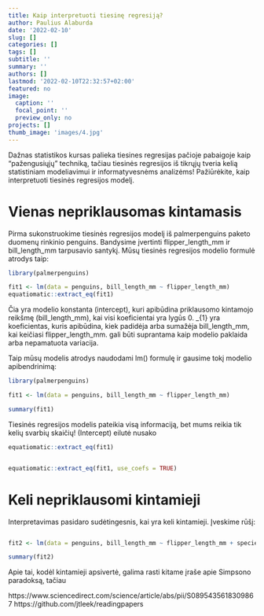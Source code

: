 ```yaml
---
title: Kaip interpretuoti tiesinę regresiją?
author: Paulius Alaburda
date: '2022-02-10'
slug: []
categories: []
tags: []
subtitle: ''
summary: ''
authors: []
lastmod: '2022-02-10T22:32:57+02:00'
featured: no
image:
  caption: ''
  focal_point: ''
  preview_only: no
projects: []
thumb_image: 'images/4.jpg'
---
```


Dažnas statistikos kursas palieka tiesines regresijas pačioje pabaigoje kaip "pažengusiųjų" techniką, tačiau tiesinės regresijos iš tikrųjų tveria kelią statistiniam modeliavimui ir informatyvesnėms analizėms! Pažiūrėkite, kaip interpretuoti tiesinės regresijos modelį.

# Vienas nepriklausomas kintamasis

Pirma sukonstruokime tiesinės regresijos modelį iš palmerpenguins paketo duomenų rinkinio penguins. Bandysime įvertinti flipper_length_mm ir bill_length_mm tarpusavio santykį. Mūsų tiesinės regresijos modelio formulė atrodys taip:

```r


library(palmerpenguins)

fit1 <- lm(data = penguins, bill_length_mm ~ flipper_length_mm)
equatiomatic::extract_eq(fit1)

```

Čia \alpha yra modelio konstanta (intercept), kuri apibūdina priklausomo kintamojo reikšmę (bill_length_mm), kai visi koeficientai yra lygūs 0. \beta_{1} yra koeficientas, kuris apibūdina, kiek padidėja arba sumažėja bill_length_mm, kai keičiasi flipper_length_mm. \epsilon gali būti suprantama kaip modelio paklaida arba nepamatuota variacija.

Taip mūsų modelis atrodys naudodami lm() formulę ir gausime tokį modelio apibendrinimą:

```r

library(palmerpenguins)

fit1 <- lm(data = penguins, bill_length_mm ~ flipper_length_mm)

summary(fit1)

```
Tiesinės regresijos modelis pateikia visą informaciją, bet mums reikia tik kelių svarbių skaičių! (Intercept) eilutė nusako 


```r


equatiomatic::extract_eq(fit1)



```

```r

equatiomatic::extract_eq(fit1, use_coefs = TRUE)

```


# Keli nepriklausomi kintamieji

Interpretavimas pasidaro sudėtingesnis, kai yra keli kintamieji. Įveskime rūšį:

```r


```


```r


fit2 <- lm(data = penguins, bill_length_mm ~ flipper_length_mm + species)

summary(fit2)

```

Apie tai, kodėl kintamieji apsivertė, galima rasti kitame įraše apie Simpsono paradoksą, tačiau 





https://www.sciencedirect.com/science/article/abs/pii/S0895435618309867
https://github.com/jtleek/readingpapers
